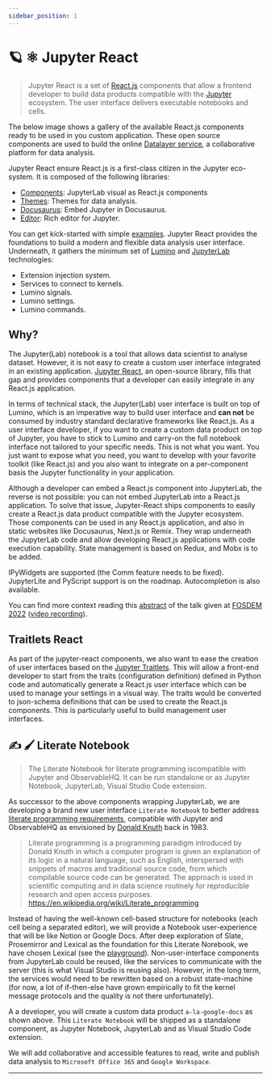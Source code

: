 ```yaml
---
sidebar_position: 1
---
```



# 🪐 ⚛️ Jupyter React

> Jupyter React is a set of [React.js](https://reactjs.org) components that allow a frontend developer to build data products compatible with the [Jupyter](https://jupyter.org) ecosystem. The user interface delivers executable notebooks and cells.

The below image shows a gallery of the available React.js components ready to be used in you custom application. These open source components are used to build the online [Datalayer service](https://datalayer.io), a collaborative platform for data analysis.

<ModalImage
  small="https://datalayer-jupyter-examples.s3.amazonaws.com/jupyter-react-gallery.gif"
  large="https://datalayer-jupyter-examples.s3.amazonaws.com/jupyter-react-gallery.gif"
  alt="Jupyter React Gallery"
/>

Jupyter React ensure React.js is a first-class citizen in the Jupyter eco-system. It is composed of the following libraries:

- [Components](./../../category/components): JupyterLab visual as React.js components
- [Themes](#mui-themes): Themes for data analysis.
- [Docusaurus](#docusaurus): Embed Jupyter in Docusaurus.
- [Editor](#editor): Rich editor for Jupyter.

You can get kick-started with simple [examples](https://github.com/datalayer/jupyter-examples). Jupyter React provides the foundations to build a modern and flexible data analysis user interface. Underneath, it gathers the minimum set of [Lumino](https://github.com/jupyterlab/lumino) and [JupyterLab](https://github.com/jupyterlab/jupyterlab) technologies:

- Extension injection system.
- Services to connect to kernels.
- Lumino signals.
- Lumino settings.
- Lumino commands.

## Why?

The Jupyter(Lab) notebook is a tool that allows data scientist to analyse dataset. However, it is not easy to create a custom user interface integrated in an existing application. [Jupyter React](https://jupyter-react.datalayer.tech), an open-source library, fills that gap and provides components that a developer can easily integrate in any React.js application.

In terms of technical stack, the Jupyter(Lab) user interface is built on top of Lumino, which is an imperative way to build user interface and **can not** be consumed by industry standard declarative frameworks like React.js. As a user interface developer, if you want to create a custom data product on top of Jupyter, you have to stick to Lumino and carry-on the full notebook interface not tailored to your specific needs. This is not what you want. You just want to expose what you need, you want to develop with your favorite toolkit (like React.js) and you also want to integrate on a per-component basis the Jupyter functionality in your application.

Although a developer can embed a React.js component into JupyterLab, the reverse is not possible: you can not embed JupyterLab into a React.js application. To solve that issue, Jupyter-React ships components to easily create a React.js data product compatible with the Jupyter ecosystem. Those components can be used in any React.js application, and also in static websites like Docusaurus, Next.js or Remix. They wrap underneath the JupyterLab code and allow developing React.js applications with code execution capability. State management is based on Redux, and Mobx is to be added.

<ModalImage
  small="https://datalayer-jupyter-examples.s3.amazonaws.com/jupyter-react-communication.png"
  large="https://datalayer-jupyter-examples.s3.amazonaws.com/jupyter-react-communication.png"
  alt="Jupyter React Communication"
/>

IPyWidgets are supported (the Comm feature needs to be fixed). JupyterLite and PyScript support is on the roadmap. Autocompletion is also available.

You can find more context reading this [abstract](https://fosdem.org/2022/schedule/event/lt_jupyter) of the talk given at [FOSDEM 2022](https://fosdem.org/2022) ([video recording](http://bofh.nikhef.nl/events/FOSDEM/2022/L.lightningtalks/lt_jupyter.webm)).

## Traitlets React

As part of the jupyter-react components, we also want to ease the creation of user interfaces based on the [Jupyter Traitlets](https://traitlets.readthedocs.io). This will allow a front-end developer to start from the traits (configuration definition) defined in Python code and automatically generate a React.js user interface which can be used to manage your settings in a visual way. The traits would be converted to json-schema definitions that can be used to create the React.js components. This is particularly useful to build management user interfaces.

## ✍️ 🖌️ Literate Notebook

> The Literate Notebook for literate programming iscompatible with Jupyter and ObservableHQ. It can be run standalone or as Jupyter Notebook, JupyterLab, Visual Studio Code extension.

As successor to the above components wrapping JupyterLab, we are developing a brand new user interface `Literate Notebook` to better address [literate programming requirements](https://en.wikipedia.org/wiki/Literate_programming), compatible with Jupyter and ObservableHQ as envisioned by [Donald Knuth](https://en.wikipedia.org/wiki/Donald_Knuth) back in 1983.

> Literate programming is a programming paradigm introduced by Donald Knuth in which a computer program is given an explanation of its logic in a natural language, such as English, interspersed with snippets of macros and traditional source code, from which compilable source code can be generated. The approach is used in scientific computing and in data science routinely for reproducible research and open access purposes. <https://en.wikipedia.org/wiki/Literate_programming>

Instead of having the well-known cell-based structure for notebooks (each cell being a separated editor), we will provide a Notebook user-experience that will be like Notion or Google Docs. After deep exploration of Slate, Prosemirror and Lexical as the foundation for this Literate Norebook, we have chosen Lexical (see the [playground](https://playground.lexical.dev)). Non-user-interface components from JupyterLab could be reused, like the services to communicate with the server (this is what Visual Studio is reusing also). However, in the long term, the services would need to be rewritten based on a robust state-machine (for now, a lot of if-then-else have grown empirically to fit the kernel message protocols and the quality is not there unfortunately).

A a developer, you will create a custom data product `a-la-google-docs` as shown above. This `Literate Notebook` will be shipped as a standalone component, as Jupyter Notebook, JupyterLab and as Visual Studio Code extension.

<ModalImage
  small="https://datalayer-jupyter-examples.s3.amazonaws.com/jupyter-react-slate.gif"
  large="https://datalayer-jupyter-examples.s3.amazonaws.com/jupyter-react-slate.gif"
  alt="Jupyter React Slate"
/>

We will add collaborative and accessible features to read, write and publish data analysis to `Microsoft Office 365` and `Google Workspace`.

<hr/>

